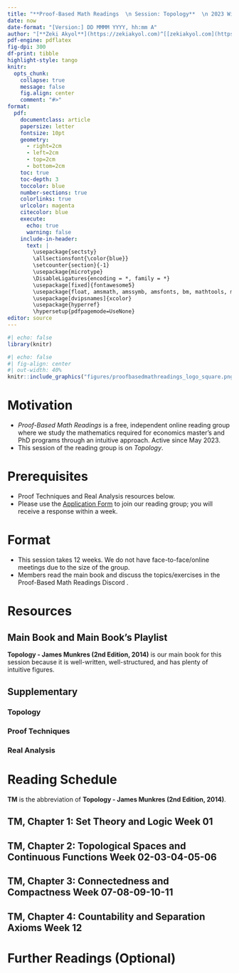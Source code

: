 ---
title: "**Proof-Based Math Readings  \n Session: Topology**  \n 2023 Winter"
date: now
date-format: "[Version:] DD MMMM YYYY, hh:mm A"
author: "[**Zeki Akyol**](https://zekiakyol.com)^[[zekiakyol.com](https://zekiakyol.com)]  \n Department of Economics  \n Istanbul Technical University  \n [Click here for the most recent versions of the syllabuses](https://github.com/zekiakyol/proof-based-math-readings)"
pdf-engine: pdflatex
fig-dpi: 300
df-print: tibble
highlight-style: tango
knitr:
  opts_chunk: 
    collapse: true
    message: false
    fig.align: center
    comment: "#>"
format:
  pdf: 
    documentclass: article
    papersize: letter
    fontsize: 10pt
    geometry: 
      - right=2cm
      - left=2cm
      - top=2cm
      - bottom=2cm
    toc: true
    toc-depth: 3
    toccolor: blue
    number-sections: true
    colorlinks: true
    urlcolor: magenta
    citecolor: blue
    execute:
      echo: true
      warning: false
    include-in-header: 
      text: |
        \usepackage{sectsty}
        \allsectionsfont{\color{blue}}
        \setcounter{section}{-1}
        \usepackage{microtype}
        \DisableLigatures{encoding = *, family = *}
        \usepackage[fixed]{fontawesome5}
        \usepackage{float, amsmath, amssymb, amsfonts, bm, mathtools, mathastext}
        \usepackage[dvipsnames]{xcolor}
        \usepackage{hyperref}
        \hypersetup{pdfpagemode=UseNone}
editor: source
---

```{r}
#| echo: false
library(knitr)
```

```{r}
#| echo: false
#| fig-align: center
#| out-width: 40%
knitr::include_graphics("figures/proofbasedmathreadings_logo_square.png")
```

\newpage

# Motivation

- *Proof-Based Math Readings* is a free, independent online reading group where we study the mathematics required for economics master’s and PhD programs through an intuitive approach. Active since May 2023.
- This session of the reading group is on *Topology*.

# Prerequisites

- Proof Techniques and Real Analysis resources below.
- Please use the [\faLink Application Form](https://docs.google.com/forms/d/e/1FAIpQLSf3OxwYuAwiDXMVTCQ_x3FTtKnHmRRkl_SXlpdfqTDty06PxQ/viewform) to join our reading group; you will receive a response within a week.

# Format

- This session takes 12 weeks. We do not have face-to-face/online meetings due to the size of the group.
- Members read the main book and discuss the topics/exercises in the Proof-Based Math Readings Discord \faDiscord.

# Resources

## Main Book and Main Book's Playlist

**Topology - James Munkres (2nd Edition, 2014)** is our main book for this session because it is well-written, well-structured, and has plenty of intuitive figures.

\begin{itemize}
  \item[\faBook] Topology - James Munkres (2nd Edition, 2014)
  \item[\faYoutube] \href{https://www.youtube.com/playlist?list=PLLq_gUfXAnkl8bjQh-hGQ9u24xZP9x0dx}{Topology - James Munkres (2nd Edition, 2014, Playlist by Bruno Zimmermann, Video 1-15)}
  \item[\faBook] \href{https://math-study.net/topology}{Topology - James Munkres (2nd Edition, 2014, Solutions for Chapter 1-2 by Dan Whitman)}
  \item[\faBook] \href{https://solverer.com/library/james_munkres/topology_classic_version}{Topology - James Munkres (2nd Edition, 2014, Solutions for Chapter 1-2 by solverer)}
  \item[\faBook] \href{https://positron0802.wordpress.com/topology-munkres}{Topology - James Munkres (2nd Edition, 2014, Solutions for Chapter 2-3 by positron0802)}
  \item[\faBook] \href{https://dbfin.com/topology/munkres/}{Topology - James Munkres (2nd Edition, 2014, Solutions for Chapter 1-2-3-4 by dbFin)}
\end{itemize}

## Supplementary

### Topology

\begin{itemize}
  \item[\faBook] Schaum's Outline of General Topology - Seymour Lipschutz (2011) $\rightarrow$ Beginner friendly and contains solutions
  \item[\faBook] \href{https://www.topologywithouttears.net}{Topology Without Tears - Sidney A. Morris (2024)} $\mspace{112mu} \rightarrow$ Beginner friendly and open-access
  \item[\faYoutube] \href{https://www.youtube.com/playlist?list=PLfKcn7LuYa_Kr3_aWePrYufu7MMYWYM5-}{General Topology - Bernard Badzioch (2020)}
  \item[\faYoutube] \href{https://www.youtube.com/playlist?list=PL9ERqa15B9_v10p-Agp4yq-90tRYoEUv6}{Intuitive Topology - Troy Kling (2021)}
  \item[\faYoutube] \href{https://www.youtube.com/playlist?list=PLd8NbPjkXPliJunBhtDNMuFsnZPeHpm-0}{Topology - Marius Furter (2022)}
  \item[\faYoutube] \href{https://www.youtube.com/playlist?list=PLVMgvCDIRy1y0GB1oYh0HZ8UTIyMJN03J}{Topology - Michael Penn (2025)}
\end{itemize}

### Proof Techniques

\begin{itemize}
  \item[\faBook] \href{https://richardhammack.github.io/BookOfProof/}{Book of Proof - Richard Hammack (3.3 Edition, 2022)}
  \item[\faYoutube] \href{https://www.youtube.com/@jeremy9959/playlists?view=50&sort=dd&shelf_id=5}{Book of Proof - Richard Hammack (3.3 Edition, 2022, Playlist by Jeremy Teitelbaum)}
\end{itemize}

### Real Analysis

\begin{itemize}
  \item[\faBook] \href{https://www.jirka.org/ra}{Basic Analysis I: Introduction to Real Analysis - Jiri Lebl (Version 6.1, 2024)}
  \item[\faYoutube] \href{https://www.youtube.com/playlist?list=PLUl4u3cNGP61O7HkcF7UImpM0cR_L2gSw}{Basic Analysis I: Introduction to Real Analysis - Jiri Lebl (Version 6.1, 2024, Playlist by Casey Rodriguez)}
  \item[\faYoutube] \href{https://www.youtube.com/playlist?list=PLUl4u3cNGP613ULTyHAqz04niYf722x7S}{Introduction To Metric Spaces - Paige Bright (2023)}
\end{itemize}

\newpage

# Reading Schedule

**TM** is the abbreviation of **Topology - James Munkres (2nd Edition, 2014)**.

::: {.callout-tip icon=false}
## **\faBook TM, Chapter 1: Set Theory and Logic \hfill Week 01 \faCalendar* **

\begin{itemize}
  \item[] \textbf{1} Fundamental Concepts
  \item[] \textbf{2} Functions
  \item[] \textbf{3} Relations
  \item[] \textbf{4} The Integers and the Real Numbers
  \item[] \textbf{5} Cartesian Products
  \item[] \textbf{6} Finite Sets
  \item[] \textbf{7} Countable and Uncountable Sets
  \item[] \textbf{8} The Principle of Recursive Definition
  \item[] \textbf{9} Infinite Sets and the Axiom of Choice
  \item[] \textbf{10} Well-Ordered Sets
  \item[] \textbf{11} The Maximum Principle
\end{itemize}
:::

::: {.callout-tip icon=false}
## **\faBook TM, Chapter 2: Topological Spaces and Continuous Functions \hfill Week 02-03-04-05-06 \faCalendar* **

\begin{itemize}
  \item[] \textbf{12} Topological Spaces
  \item[] \textbf{13} Basis for a Topology
  \item[] \textbf{14} The Order Topology
  \item[] \textbf{15} The Product Topology on $X \times Y$
  \item[] \textbf{16} The Subspace Topology
  \item[] \textbf{17} Closed Sets and Limit Points
  \item[] \textbf{18} Continuous Functions
  \item[] \textbf{19} The Product Topology
  \item[] \textbf{20} The Metric Topology
  \item[] \textbf{21} The Metric Topology (continued)
\end{itemize}
:::

::: {.callout-tip icon=false}
## **\faBook TM, Chapter 3: Connectedness and Compactness \hfill Week 07-08-09-10-11 \faCalendar* **

\begin{itemize}
  \item[] \textbf{23} Connected Spaces
  \item[] \textbf{24} Connected Subspaces of the Real Line
  \item[] \textbf{25} Components and Local Connectedness
  \item[] \textbf{26} Compact Spaces
  \item[] \textbf{27} Compact Subspaces of the Real Line
  \item[] \textbf{28} Limit Point Compactness
  \item[] \textbf{29} Local Compactness
\end{itemize}
:::

::: {.callout-tip icon=false}
## **\faBook TM, Chapter 4: Countability and Separation Axioms \hfill Week 12 \faCalendar* **

\begin{itemize}
  \item[] \textbf{30} The Countability Axioms
  \item[] \textbf{31} The Separation Axioms
\end{itemize}
:::

# Further Readings (Optional)

::: {.callout-note appearance="minimal"}
\begin{itemize}
  \item[] Our Measure Theory and Measure Theoretic Probability syllabuses at \href{https://github.com/zekiakyol/proof-based-math-readings}{\faGithub github.com/zekiakyol/proof-based-math-readings}
\end{itemize}
:::
